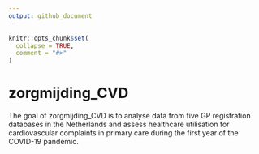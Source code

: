 ```yaml
---
output: github_document
---
```


<!-- README.md is generated from README.Rmd. Please edit that file -->

```r
knitr::opts_chunk$set(
  collapse = TRUE,
  comment = "#>"
)
```

# zorgmijding_CVD

<!-- badges: start -->
<!-- badges: end -->

The goal of zorgmijding_CVD is to analyse data from five GP registration databases in the Netherlands and assess healthcare utilisation for cardiovascular complaints  in primary care during the first year of the COVID-19 pandemic.

